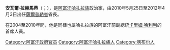 {{unreferenced|time=2015-01-14T06:02:48+00:00}}
{{Infobox Governor
|name= 薩伊迪·安瓦爾·拉赫馬蒂
|image= Sayed Anwar Rahmati of Afghanistan in June 2010-cropped.jpg
|imagesize = 
|caption= Sayed Anwar Rahmati in June 2011
|order=
|office= [[List_of_governors_of_Sar-e_Pol|Governor of Sar-e Pol]]
|term_start= 2010年5月25日
|term_end= 2012年4月3日
|lieutenant= 
|predecessor= [[Mohammad_Bashir_Qant_Chah_Abi|Mohammad Bashir Qant Chah Abi]]
|successor= [[Abdul_Jabar_Haqbeen|Abdul Jabar Haqbeen]]
|order2= 
|office2= 
|term_start2=
|term_end2= 
|lieutenant2= 
|predecessor2= 
|successor2= 
|order3=
|office3= 
|term_start3=
|term_end3= 
|lieutenant3= 
|predecessor3= 
|successor3=
|birth_name= 
|birth_date= 
|birth_place= 阿富汗喀布爾
|death_date=
|residence= 
|spouse= 
|religion= 
|alma_mater= 
|profession= 
|party= 
|footnotes=
}}
'''安瓦爾·拉赫馬蒂'''（{{lang-ps|انور رحمتی}}；{{bd|1959年|}}），是[[阿富汗|阿富汗]][[哈扎拉族|哈扎拉族]]政治家，由2010年5月25日至2012年4月3日出任[[薩爾普勒省|薩爾普勒省]]省長。

在2004至2010年間，他是同樣也屬哈扎拉族的阿富汗前副總統[[卡里姆·哈利利|卡里姆·哈利利]]的首席人員。

{{DEFAULTSORT: Rahmati, Syed Anwar}}
[[Category:阿富汗政府官员|Category:阿富汗政府官员]]
[[Category:阿富汗哈扎拉族人|Category:阿富汗哈扎拉族人]]
[[Category:喀布尔人|Category:喀布尔人]]